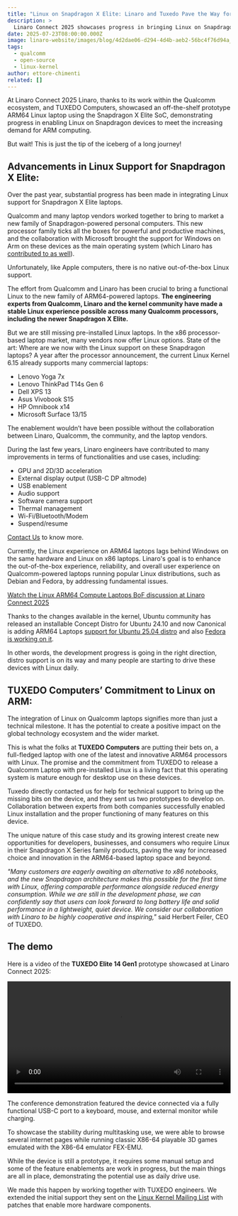 ```yaml
---
title: "Linux on Snapdragon X Elite: Linaro and Tuxedo Pave the Way for ARM64 Laptops"
description: >
  Linaro Connect 2025 showcases progress in bringing Linux on Snapdragon-Powered Devices
date: 2025-07-23T08:00:00.000Z
image: linaro-website/images/blog/4d2dae06-d294-4d4b-aeb2-56bc4f76d94a_vudrqm.jpg
tags:
  - qualcomm
  - open-source
  - linux-kernel
author: ettore-chimenti
related: []
---
```


At Linaro Connect 2025 Linaro, thanks to its work within the Qualcomm ecosystem, and TUXEDO Computers, showcased an off-the-shelf prototype ARM64 Linux laptop using the Snapdragon X Elite SoC, demonstrating progress in enabling Linux on Snapdragon devices to meet the increasing demand for ARM computing.

But wait! This is just the tip of the iceberg of a long journey!

## Advancements in Linux Support for Snapdragon X Elite:

Over the past year, substantial progress has been made in integrating Linux support for Snapdragon X Elite laptops.

Qualcomm and many laptop vendors worked together to bring to market a new family of Snapdragon-powered personal computers. This new processor family ticks all the boxes for powerful and productive machines, and the collaboration with Microsoft brought the support for Windows on Arm on these devices as the main operating system (which Linaro has [contributed to as well](https://www.linaro.org/projects/windows-on-arm/)).

Unfortunately, like Apple computers, there is no native out-of-the-box Linux support.

The effort from Qualcomm and Linaro has been crucial to bring a functional Linux to the new family of ARM64-powered laptops. <strong>The engineering experts from Qualcomm, Linaro and the kernel community have made a stable Linux experience possible across many Qualcomm processors, including the newer Snapdragon X Elite.</strong>

But we are still missing pre-installed Linux laptops. In the x86 processor-based laptop market, many vendors now offer Linux options.
State of the art:
Where are we now with the Linux support on these Snapdragon laptops?
A year after the processor announcement, the current Linux Kernel 6.15 already supports many commercial laptops:

- Lenovo Yoga 7x
- Lenovo ThinkPad T14s Gen 6
- Dell XPS 13
- Asus Vivobook S15
- HP Omnibook x14
- Microsoft Surface 13/15

The enablement wouldn’t have been possible without the collaboration between Linaro, Qualcomm, the community, and the laptop vendors.

During the last few years, Linaro engineers have contributed to many improvements in terms of functionalities and use cases, including:

- GPU and 2D/3D acceleration
- External display output (USB-C DP altmode)
- USB enablement
- Audio support
- Software camera support
- Thermal management
- Wi-Fi/Bluetooth/Modem
- Suspend/resume

[Contact Us](https://www.linaro.org/contact) to know more.

Currently, the Linux experience on ARM64 laptops lags behind Windows on the same hardware and Linux on x86 laptops. Linaro's goal is to enhance the out-of-the-box experience, reliability, and overall user experience on Qualcomm-powered laptops running popular Linux distributions, such as Debian and Fedora, by addressing fundamental issues.

[Watch the Linux ARM64 Compute Laptops BoF discussion at Linaro Connect 2025](https://www.youtube.com/watch?v=2JOsQToPt00&t=11s)

Thanks to the changes available in the kernel, Ubuntu community has released an installable Concept Distro for Ubuntu 24.10 and now Canonical is adding ARM64 Laptops [support for Ubuntu 25.04 distro](https://discourse.ubuntu.com/t/faq-ubuntu-25-04-on-snapdragon-x-elite/61016) and also [Fedora is working on it](https://discussion.fedoraproject.org/t/snapdragon-x-elite-fedora-42-system-bring-up-and-looking-for-collaborators-or-sigs/153631/).

In other words, the development progress is going in the right direction, distro support is on its way and many people are starting to drive these devices with Linux daily.

## TUXEDO Computers’ Commitment to Linux on ARM:

The integration of Linux on Qualcomm laptops signifies more than just a technical milestone. It has the potential to create a positive impact on the global technology ecosystem and the wider market.

This is what the folks at <strong>TUXEDO Computers</strong> are putting their bets on, a full-fledged laptop with one of the latest and innovative ARM64 processors with Linux. The promise and the commitment from TUXEDO to release a Qualcomm Laptop with pre-installed Linux is a living fact that this operating system is mature enough for desktop use on these devices.

Tuxedo directly contacted us for help for technical support to bring up the missing bits on the device, and they sent us two prototypes to develop on. Collaboration between experts from both companies successfully enabled Linux installation and the proper functioning of many features on this device.

The unique nature of this case study and its growing interest create new opportunities for developers, businesses, and consumers who require Linux in their Snapdragon X Series family products, paving the way for increased choice and innovation in the ARM64-based laptop space and beyond.

_"Many customers are eagerly awaiting an alternative to x86 notebooks, and the new Snapdragon architecture makes this possible for the first time with Linux, offering comparable performance alongside reduced energy consumption. While we are still in the development phase, we can confidently say that users can look forward to long battery life and solid performance in a lightweight, quiet device. We consider our collaboration with Linaro to be highly cooperative and inspiring,"_ said Herbert Feiler, CEO of TUXEDO.

## The demo

Here is a video of the <strong>TUXEDO Elite 14 Gen1</strong> prototype showcased at Linaro Connect 2025:

<video controls width="100%">
  <source
    src="https://static.linaro.org/videos/8494357F-6B47-4DC4-8C13-99BB510BF447.mp4"
    type="video/mp4"
  />
  Your browser does not support the video tag.
</video>

The conference demonstration featured the device connected via a fully functional USB-C port to a keyboard, mouse, and external monitor while charging.

To showcase the stability during multitasking use, we were able to browse several internet pages while running classic X86-64 playable 3D games emulated with the X86-64 emulator FEX-EMU.

While the device is still a prototype, it requires some manual setup and some of the feature enablements are work in progress, but the main things are all in place, demonstrating the potential use as daily drive use.

We made this happen by working together with TUXEDO engineers. We extended the initial support they sent on the [Linux Kernel Mailing List](https://lkml.org/lkml/2025/3/6/867) with patches that enable more hardware components.
